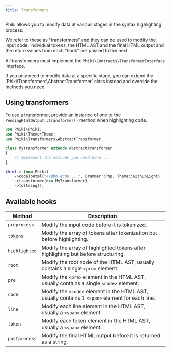 ```yaml
---
title: Transformers
---
```


Phiki allows you to modify data at various stages in the syntax highlighting process.

We refer to these as "transformers" and they can be used to modify the input code, individual tokens, the HTML AST and the final HTML output and the return values from each "hook" are passed to the next.

All transformers must implement the `Phiki\Contracts\TransformerInterface` interface.

<Tip>
If you only need to modify data at a specific stage, you can extend the `Phiki\Transformers\AbstractTransformer` class instead and override the methods you need.
</Tip>

## Using transformers

To use a transformer, provide an instance of one to the `PendingHtmlOutput::transformer()` method when highlighting code.

```php
use Phiki\Phiki;
use Phiki\Theme\Theme;
use Phiki\Transformers\AbstractTransformer;

class MyTransformer extends AbstractTransformer
{
    // Implement the methods you need here...
}

$html = (new Phiki)
    ->codeToHtml("<?php echo ...", Grammar::Php, Theme::GithubLight)
    ->transformer(new MyTransformer)
    ->toString();
```

## Available hooks

| Method | Description |
| --- | --- |
| `preprocess` | Modify the input code before it is tokenized. |
| `tokens` | Modify the array of tokens after tokenization but before highlighting. |
| `highlighted` | Modify the array of highlighted tokens after highlighting but before structuring. |
| `root` | Modify the root node of the HTML AST, usually contains a single `<pre>` element. |
| `pre` | Modify the `<pre>` element in the HTML AST, usually contains a single `<code>` element. |
| `code` | Modify the `<code>` element in the HTML AST, usually contains 1 `<span>` element for each line. |
| `line` | Modify each line element in the HTML AST, usually a `<span>` element. |
| `token` | Modify each token element in the HTML AST, usually a `<span>` element. |
| `postprocess` | Modify the final HTML output before it is returned as a string. |
